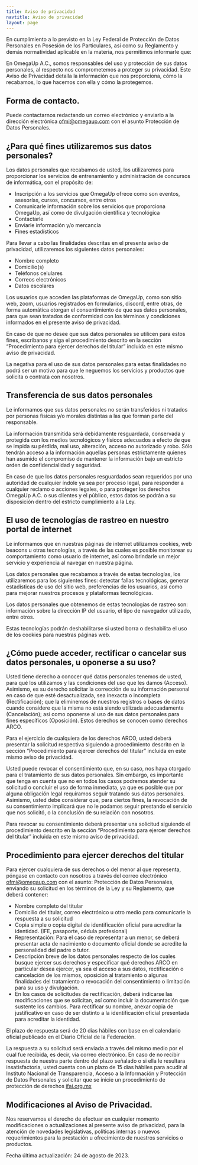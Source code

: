 ```yaml
---
title: Aviso de privacidad
navtitle: Aviso de privacidad
layout: page
---
```


En cumplimiento a lo previsto en la Ley Federal de Protección de Datos Personales en Posesión de los Particulares, así como su Reglamento y demás normatividad aplicable en la materia, nos permitimos informarle que:

En OmegaUp A.C., somos responsables del uso y protección de sus datos personales, al respecto nos comprometemos a proteger su privacidad. Este Aviso de Privacidad detalla la información que nos proporciona, cómo la recabamos, lo que hacemos con ella y cómo la protegemos.

## Forma de contacto.

Puede contactarnos redactando un correo electrónico y enviarlo a la dirección electrónica [ofmi@omegaup.com](mailto:ofmi@omegaup.com) con el asunto Protección de Datos Personales.

## ¿Para qué fines utilizaremos sus datos personales?

Los datos personales que recabamos de usted, los utilizaremos para proporcionar los servicios de entrenamiento y administración de concursos de informática, con el propósito de:

- Inscripción a los servicios que OmegaUp ofrece como son eventos, asesorías, cursos, concursos, entre otros
- Comunicarle información sobre los servicios que proporciona OmegaUp, así como de divulgación científica y tecnológica
- Contactarle
- Enviarle información y/o mercancía
- Fines estadísticos

Para llevar a cabo las finalidades descritas en el presente aviso de privacidad, utilizaremos los siguientes datos personales:

- Nombre completo
- Domicilio(s)
- Teléfonos celulares
- Correos electrónicos
- Datos escolares

Los usuarios que acceden las plataformas de OmegaUp, como son sitio web, zoom, usuarios registrados en formularios, discord, entre otras, de forma automática otorgan el consentimiento de que sus datos personales, para que sean tratados de conformidad con los términos y condiciones informados en el presente aviso de privacidad.

En caso de que no desee que sus datos personales se utilicen para estos fines, escríbanos y siga el procedimiento descrito en la sección “Procedimiento para ejercer derechos del titular” incluida en este mismo aviso de privacidad.

La negativa para el uso de sus datos personales para estas finalidades no podrá ser un motivo para que le neguemos los servicios y productos que solicita o contrata con nosotros.

## Transferencia de sus datos personales

Le informamos que sus datos personales no serán transferidos ni tratados por personas físicas y/o morales distintas a las que forman parte del responsable.

La información transmitida será debidamente resguardada, conservada y protegida con los medios tecnológicos y físicos adecuados a efecto de que se impida su pérdida, mal uso, alteración, acceso no autorizado y robo. Sólo tendrán acceso a la información aquellas personas estrictamente quienes han asumido el compromiso de mantener la información bajo un estricto orden de confidencialidad y seguridad.

En caso de que los datos personales resguardados sean requeridos por una autoridad de cualquier índole ya sea por proceso legal, para responder a cualquier reclamo o acciones legales, o para proteger los derechos OmegaUp A.C. o sus clientes y el público, estos datos se podrán a su disposición dentro del estricto cumplimiento a la Ley.

## El uso de tecnologías de rastreo en nuestro portal de internet

Le informamos que en nuestras páginas de internet utilizamos cookies, web beacons u otras tecnologías, a través de las cuales es posible monitorear su comportamiento como usuario de internet, así como brindarle un mejor servicio y experiencia al navegar en nuestra página.

Los datos personales que recabamos a través de estas tecnologías, los utilizaremos para los siguientes fines: detectar fallas tecnológicas, generar estadísticas de uso del sitio web, preferencias de los usuarios, así como para mejorar nuestros procesos y plataformas tecnológicas.

Los datos personales que obtenemos de estas tecnologías de rastreo son: información sobre la dirección IP del usuario, el tipo de navegador utilizado, entre otros.

Estas tecnologías podrán deshabilitarse si usted borra o deshabilita el uso de los cookies para nuestras páginas web.

## ¿Cómo puede acceder, rectificar o cancelar sus datos personales, u oponerse a su uso?

Usted tiene derecho a conocer qué datos personales tenemos de usted, para qué los utilizamos y las condiciones del uso que les damos (Acceso). Asimismo, es su derecho solicitar la corrección de su información personal en caso de que esté desactualizada, sea inexacta o incompleta (Rectificación); que la eliminemos de nuestros registros o bases de datos cuando considere que la misma no está siendo utilizada adecuadamente (Cancelación); así como oponerse al uso de sus datos personales para fines específicos (Oposición). Estos derechos se conocen como derechos ARCO.

Para el ejercicio de cualquiera de los derechos ARCO, usted deberá presentar la solicitud respectiva siguiendo a procedimiento descrito en la sección “Procedimiento para ejercer derechos del titular” incluida en este mismo aviso de privacidad.

Usted puede revocar el consentimiento que, en su caso, nos haya otorgado para el tratamiento de sus datos personales. Sin embargo, es importante que tenga en cuenta que no en todos los casos podremos atender su solicitud o concluir el uso de forma inmediata, ya que es posible que por alguna obligación legal requiramos seguir tratando sus datos personales. Asimismo, usted debe considerar que, para ciertos fines, la revocación de su consentimiento implicará que no le podamos seguir prestando el servicio que nos solicitó, o la conclusión de su relación con nosotros.

Para revocar su consentimiento deberá presentar una solicitud siguiendo el procedimiento descrito en la sección “Procedimiento para ejercer derechos del titular” incluida en este mismo aviso de privacidad.

## Procedimiento para ejercer derechos del titular

Para ejercer cualquiera de sus derechos o del menor al que representa, póngase en contacto con nosotros a través del correo electrónico [ofmi@omegaup.com](mailto:ofmi@omegaup.com) con el asunto: Protección de Datos Personales, enviando su solicitud en los términos de la Ley y su Reglamento, que deberá contener:

- Nombre completo del titular
- Domicilio del titular, correo electrónico u otro medio para comunicarle la respuesta a su solicitud
- Copia simple o copia digital de identificación oficial para acreditar la identidad. (IFE, pasaporte, cédula profesional)
- Representación: Para el caso de representar a un menor, se deberá presentar acta de nacimiento o documento oficial donde se acredite la personalidad del padre o tutor.
- Descripción breve de los datos personales respecto de los cuales busque ejercer sus derechos y especificar qué derechos ARCO en particular desea ejercer, ya sea el acceso a sus datos, rectificación o cancelación de los mismos, oposición al tratamiento o algunas finalidades del tratamiento o revocación del consentimiento o limitación para su uso y divulgación.
- En los casos de solicitudes de rectificación, deberá indicarse las modificaciones que se solicitan, así como incluir la documentación que sustente los cambios. Para rectificar su nombre, anexar copia de justificativo en caso de ser distinto a la identificación oficial presentada para acreditar la identidad.

El plazo de respuesta será de 20 días hábiles con base en el calendario oficial publicado en el Diario Oficial de la Federación.

La respuesta a su solicitud será enviada a través del mismo medio por el cual fue recibida, es decir, vía correo electrónico. En caso de no recibir respuesta de nuestra parte dentro del plazo señalado o si ella le resultara insatisfactoria, usted cuenta con un plazo de 15 días hábiles para acudir al Instituto Nacional de Transparencia, Acceso a la Información y Protección de Datos Personales y solicitar que se inicie un procedimiento de protección de derechos [ifai.org.mx](http://ifai.org.mx/)

## Modificaciones al Aviso de Privacidad.

Nos reservamos el derecho de efectuar en cualquier momento modificaciones o actualizaciones al presente aviso de privacidad, para la atención de novedades legislativas, políticas internas o nuevos requerimientos para la prestación u ofrecimiento de nuestros servicios o productos.

Fecha última actualización: 24 de agosto de 2023.

